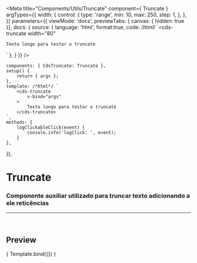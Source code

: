 
<Meta
	title="Components/Utils/Truncate"
	component={ Truncate }
	argTypes={{
		width: {
			control: {
				type: 'range',
				min: 10,
				max: 250,
				step: 1,
			},
		},
	}}
	parameters={{
		viewMode: 'docs',
		previewTabs: { canvas: { hidden: true }},
		docs: {
			source: {
				language: 'html',
				format:true,
				code: /*html*/ 
`<cds-truncate
	width="80"
>
	Texto longo para testar o truncate
</cds-truncate>`
			},
		}
	}}
/>

	components: { CdsTruncate: Truncate },
	setup() {
		return { args };
	},
	template: /*html*/ `
		<cds-truncate
			v-bind="args"
		>
			Texto longo para testar o truncate
		</cds-truncate>
	`,
	methods: {
		logClickableClick(event) {
			console.info('logClick: ', event);
		}
	},
});

# Truncate

### Componente auxiliar utilizado para truncar texto adicionando a ele reticências
---
<br />

## Preview

<Canvas>
	<Story
		name="Truncate"
		args={{
			width: 80,
		}}
	>
		{ Template.bind({}) }
	</Story>
</Canvas>

<ArgsTable story="Truncate" />
